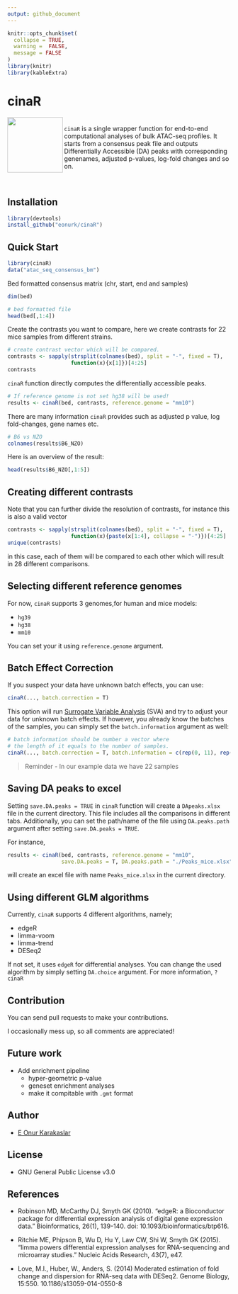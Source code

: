 ```yaml
---
output: github_document
---
```


<!-- README.md is generated from README.Rmd. Please edit that file -->

```r
knitr::opts_chunk$set(
  collapse = TRUE,
  warning =  FALSE,
  message = FALSE
)
library(knitr)
library(kableExtra)
```

# cinaR

<img align="left" width="125" height="125" src="../logo/cinaR.png">

\ \
`cinaR` is a single wrapper function for end-to-end computational analyses of 
bulk ATAC-seq profiles. It starts from a consensus peak file and outputs
Differentially Accessible (DA) peaks with corresponding genenames,
adjusted p-values, log-fold changes and so on.

<br/>

## Installation

```r
library(devtools)
install_github("eonurk/cinaR")
```


## Quick Start

```r
library(cinaR)
data("atac_seq_consensus_bm")
```

Bed formatted consensus matrix (chr, start, end and samples)
```r
dim(bed)
```


```r
# bed formatted file
head(bed[,1:4])
```

Create the contrasts you want to compare, here we create contrasts for 
22 mice samples from different strains.
```r
# create contrast vector which will be compared.
contrasts <- sapply(strsplit(colnames(bed), split = "-", fixed = T), 
                    function(x){x[1]})[4:25]
contrasts
```

`cinaR` function directly computes the differentially accessible peaks.
```r
# If reference genome is not set hg38 will be used!
results <- cinaR(bed, contrasts, reference.genome = "mm10")
```

There are many information `cinaR` provides such as adjusted p value, 
log fold-changes, gene names etc.
```r
# B6 vs NZO
colnames(results$B6_NZO)
```

Here is an overview of the result:
```r
head(results$B6_NZO[,1:5])
```


## Creating different contrasts

Note that you can further divide the resolution of contrasts, for instance this
is also a valid vector
```r
contrasts <- sapply(strsplit(colnames(bed), split = "-", fixed = T), 
                    function(x){paste(x[1:4], collapse = "-")})[4:25]
unique(contrasts)
```
in this case, each of them will be compared to each other which will result in
28 different comparisons.

## Selecting different reference genomes
For now, `cinaR` supports 3 genomes,for human and mice models:

- `hg39`
- `hg38`
- `mm10`

You can set your it using `reference.genome` argument.

## Batch Effect Correction
If you suspect your data have unknown batch effects, you can use:
```r
cinaR(..., batch.correction = T)
```
This option will run [Surrogate Variable Analysis](http://bioconductor.org/packages/release/bioc/html/sva.html) (SVA) and try to
adjust your data for unknown batch effects. If however, you already know the batches of the samples, you can simply set the `batch.information` argument as well:

```r
# batch information should be number a vector where
# the length of it equals to the number of samples.
cinaR(..., batch.correction = T, batch.information = c(rep(0, 11), rep(1,11)))
```
> Reminder - In our example data we have 22 samples
  
## Saving DA peaks to excel

Setting `save.DA.peaks = TRUE` in `cinaR` function will create a `DApeaks.xlsx` file
in the current directory. This file includes all the comparisons in different tabs.
Additionally, you can set the path/name of the file using 
`DA.peaks.path` argument after setting `save.DA.peaks = TRUE`.

For instance, 

```r
results <- cinaR(bed, contrasts, reference.genome = "mm10", 
                 save.DA.peaks = T, DA.peaks.path = "./Peaks_mice.xlsx")
```

will create an excel file with name `Peaks_mice.xlsx` in the current directory.

## Using different GLM algorithms
Currently, `cinaR` supports 4 different algorithms, namely; 

- edgeR
- limma-voom
- limma-trend
- DESeq2

If not set, it uses `edgeR` for differential analyses. 
You can change the used algorithm by simply setting `DA.choice` argument.
For more information, `?cinaR`

## Contribution

You can send pull requests to make your contributions.

I occasionally mess up, so all comments are appreciated!

## Future work
- Add enrichment pipeline
  - hyper-geometric p-value
  - geneset enrichment analyses
  - make it compitable with `.gmt` format


## Author

- [E Onur Karakaslar](https://eonurk.github.io)

## License

- GNU General Public License v3.0

## References

- Robinson MD, McCarthy DJ, Smyth GK (2010). “edgeR: a Bioconductor package for differential expression analysis of digital gene expression data.” Bioinformatics, 26(1), 139-140. doi: 10.1093/bioinformatics/btp616.

- Ritchie ME, Phipson B, Wu D, Hu Y, Law CW, Shi W, Smyth GK (2015). “limma powers differential expression analyses for RNA-sequencing and microarray studies.” Nucleic Acids Research, 43(7), e47.
- Love, M.I., Huber, W., Anders, S. (2014) Moderated estimation of fold change and dispersion for RNA-seq data with DESeq2. Genome Biology, 15:550. 10.1186/s13059-014-0550-8



